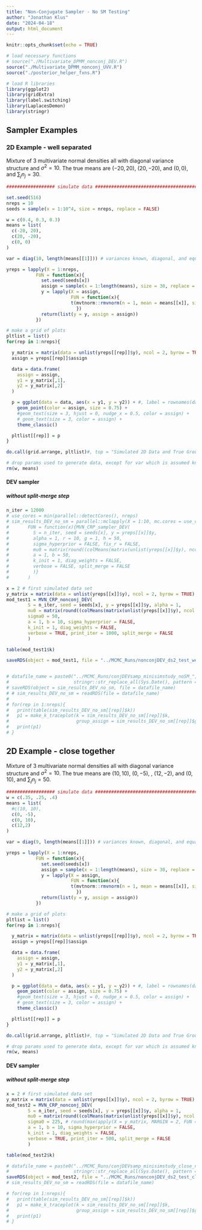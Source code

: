 ```yaml
---
title: "Non-Conjugate Sampler - No SM Testing"
author: "Jonathan Klus"
date: "2024-04-18"
output: html_document
---
```


```r
knitr::opts_chunk$set(echo = TRUE)

# load necessary functions
# source("./Multivariate_DPMM_nonconj_DEV.R")
source("./Multivariate_DPMM_nonconj_UVV.R")
source("./posterior_helper_fxns.R")

# load R libraries
library(ggplot2)
library(gridExtra)
library(label.switching)
library(LaplacesDemon)
library(stringr)
```

## Sampler Examples

### 2D Example - well separated

Mixture of 3 multivariate normal densities all with diagonal variance structure
and $\sigma^2 = 10$. The true means are $(-20,20)$, $(20,-20)$, and $(0,0)$, and
$\sum_{j}n_j = 30$.

```r
################## simulate data ##############################################

set.seed(516)
nreps = 10
seeds = sample(x = 1:10^4, size = nreps, replace = FALSE)

w = c(0.4, 0.3, 0.3)
means = list(
  c(-20, 20),
  c(20, -20),
  c(0, 0)
)

var = diag(10, length(means[[1]])) # variances known, diagonal, and equal

yreps = lapply(X = 1:nreps, 
           FUN = function(x){
             set.seed(seeds[x])
             assign = sample(x = 1:length(means), size = 30, replace = TRUE, prob = w)
             y = lapply(X = assign,
                        FUN = function(x){
                        t(mvtnorm::rmvnorm(n = 1, mean = means[[x]], sigma = var))
                          })
             return(list(y = y, assign = assign))
           })

# make a grid of plots
pltlist = list()
for(rep in 1:nreps){

  y_matrix = matrix(data = unlist(yreps[[rep]]$y), ncol = 2, byrow = TRUE)
  assign = yreps[[rep]]$assign

  data = data.frame(
    assign = assign,
    y1 = y_matrix[,1],
    y2 = y_matrix[,2]
  )

  p = ggplot(data = data, aes(x = y1, y = y2)) + #, label = rownames(data))) +
    geom_point(color = assign, size = 0.75) +
    #geom_text(size = 3, hjust = 0, nudge_x = 0.5, color = assign) +
    # geom_text(size = 3, color = assign) +
    theme_classic()

  pltlist[[rep]] = p
}

do.call(grid.arrange, pltlist)#, top = "Simulated 2D Data and True Group Assignments")

# drop params used to generate data, except for var which is assumed known
rm(w, means)
```

#### DEV sampler 

##### without split-merge step

```r
n_iter = 12000
# use_cores = min(parallel::detectCores(), nreps)
# sim_results_DEV_no_sm = parallel::mclapply(X = 1:10, mc.cores = use_cores,
#       FUN = function(x){MVN_CRP_sampler_DEV(
#         S = n_iter, seed = seeds[x], y = yreps[[x]]$y,
#         alpha = 1, r = 10, g = 1, h = 50,
#         sigma_hyperprior = FALSE, fix_r = FALSE,
#         mu0 = matrix(round((colMeans(matrix(unlist(yreps[[x]]$y), ncol = 2))),0), ncol = 1),
#         a = 1, b = 50,
#         k_init = 1, diag_weights = FALSE,
#         verbose = FALSE, split_merge = FALSE
#         )}
#       )

x = 2 # first simulated data set 
y_matrix = matrix(data = unlist(yreps[[x]]$y), ncol = 2, byrow = TRUE)
mod_test1 = MVN_CRP_nonconj_DEV(
        S = n_iter, seed = seeds[x], y = yreps[[x]]$y, alpha = 1, 
        mu0 = matrix(round((colMeans(matrix(unlist(yreps[[x]]$y), ncol = 2))),0), ncol = 1),
        sigma0 = 50,
        a = 1, b = 10, sigma_hyperprior = FALSE,
        k_init = 1, diag_weights = FALSE,
        verbose = TRUE, print_iter = 1000, split_merge = FALSE
        )

table(mod_test1$k)

saveRDS(object = mod_test1, file = "../MCMC_Runs/nonconjDEV_ds2_test_wellsep.rds")


# datafile_name = paste0("../MCMC_Runs/conjDEVsamp_minisimstudy_noSM_", 
#                        stringr::str_replace_all(Sys.Date(), pattern = "-", replacement = "_"), ".rds")
# saveRDS(object = sim_results_DEV_no_sm, file = datafile_name)
# # sim_results_DEV_no_sm = readRDS(file = datafile_name)
# 
# for(rep in 1:nreps){
#   print(table(sim_results_DEV_no_sm[[rep]]$k))
#   p1 = make_k_traceplot(k = sim_results_DEV_no_sm[[rep]]$k, 
#                         group_assign = sim_results_DEV_no_sm[[rep]]$group_assign)
#   print(p1)
# }
```


## 2D Example - close together

Mixture of 3 multivariate normal densities all with diagonal variance structure
and $\sigma^2 = 10$. The true means are $(10,10)$, $(0,-5)$, , $(12,-2)$, and $(0,10)$, and
$\sum_{j}n_j = 50$.

```r
################## simulate data ##############################################
w = c(.35, .25, .4)
means = list(
  #c(10, 10),
  c(0, -5),
  c(0, 10),
  c(12,2)
)

var = diag(9, length(means[[1]])) # variances known, diagonal, and equal

yreps = lapply(X = 1:nreps, 
           FUN = function(x){
             set.seed(seeds[x])
             assign = sample(x = 1:length(means), size = 30, replace = TRUE, prob = w)
             y = lapply(X = assign,
                        FUN = function(x){
                        t(mvtnorm::rmvnorm(n = 1, mean = means[[x]], sigma = var))
                          })
             return(list(y = y, assign = assign))
           })

# make a grid of plots
pltlist = list()
for(rep in 1:nreps){

  y_matrix = matrix(data = unlist(yreps[[rep]]$y), ncol = 2, byrow = TRUE)
  assign = yreps[[rep]]$assign

  data = data.frame(
    assign = assign,
    y1 = y_matrix[,1],
    y2 = y_matrix[,2]
  )

  p = ggplot(data = data, aes(x = y1, y = y2)) + #, label = rownames(data))) +
    geom_point(color = assign, size = 0.75) +
    #geom_text(size = 3, hjust = 0, nudge_x = 0.5, color = assign) +
    # geom_text(size = 3, color = assign) +
    theme_classic()

  pltlist[[rep]] = p
}

do.call(grid.arrange, pltlist)#, top = "Simulated 2D Data and True Group Assignments")

# drop params used to generate data, except for var which is assumed known
rm(w, means)
```

#### DEV sampler 

##### without split-merge step

```r
x = 2 # first simulated data set 
y_matrix = matrix(data = unlist(yreps[[x]]$y), ncol = 2, byrow = TRUE)
mod_test2 = MVN_CRP_nonconj_DEV(
        S = n_iter, seed = seeds[x], y = yreps[[x]]$y, alpha = 1, 
        mu0 = matrix(round((colMeans(matrix(unlist(yreps[[x]]$y), ncol = 2))),0), ncol = 1),
        sigma0 = 225, # round(max(apply(X = y_matrix, MARGIN = 2, FUN = var)),-1), 
        a = 1, b = 10, sigma_hyperprior = FALSE,
        k_init = 1, diag_weights = FALSE,
        verbose = TRUE, print_iter = 500, split_merge = FALSE
        )

table(mod_test2$k)

# datafile_name = paste0("../MCMC_Runs/conjDEVsamp_minisimstudy_close_noSM_",
#                        stringr::str_replace_all(Sys.Date(), pattern = "-", replacement = "_"), ".rds")
saveRDS(object = mod_test2, file = "../MCMC_Runs/nonconjDEV_ds2_test_close.rds")
# sim_results_DEV_no_sm = readRDS(file = datafile_name)

# for(rep in 1:nreps){
#   print(table(sim_results_DEV_no_sm[[rep]]$k))
#   p1 = make_k_traceplot(k = sim_results_DEV_no_sm[[rep]]$k, 
#                         group_assign = sim_results_DEV_no_sm[[rep]]$group_assign)
#   print(p1)
# }
```

